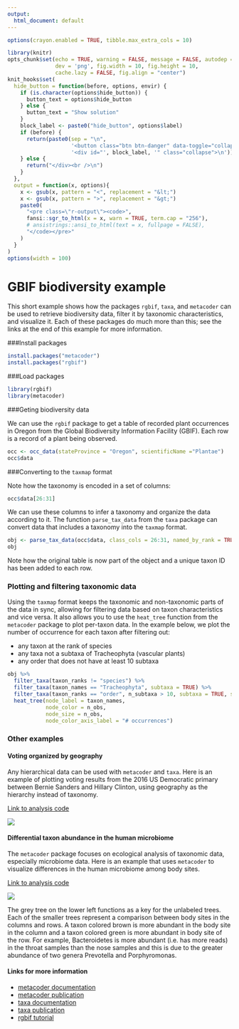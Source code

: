 ```yaml
---
output:
  html_document: default
---
```


```r
options(crayon.enabled = TRUE, tibble.max_extra_cols = 10)

library(knitr)
opts_chunk$set(echo = TRUE, warning = FALSE, message = FALSE, autodep = TRUE,
               dev = 'png', fig.width = 10, fig.height = 10,
               cache.lazy = FALSE, fig.align = "center")
knit_hooks$set(
  hide_button = function(before, options, envir) {
    if (is.character(options$hide_button)) {
      button_text = options$hide_button
    } else {
      button_text = "Show solution"
    }
    block_label <- paste0("hide_button", options$label)
    if (before) {
      return(paste0(sep = "\n",
                    '<button class="btn btn-danger" data-toggle="collapse" data-target="#', block_label, '"> ', button_text, ' </button>\n',
                    '<div id="', block_label, '" class="collapse">\n'))
    } else {
      return("</div><br />\n")
    }
  },
  output = function(x, options){
    x <- gsub(x, pattern = "<", replacement = "&lt;")
    x <- gsub(x, pattern = ">", replacement = "&gt;")
    paste0(
      "<pre class=\"r-output\"><code>",
      fansi::sgr_to_html(x = x, warn = TRUE, term.cap = "256"),
      # ansistrings::ansi_to_html(text = x, fullpage = FALSE),
      "</code></pre>"
    )
  }
)
options(width = 100)
```


# GBIF biodiversity example

This short example shows how the packages `rgbif`, `taxa`, and `metacoder` can be used to retrieve biodiversity data, filter it by taxonomic characteristics, and visualize it.
Each of these packages do much more than this; see the links at the end of this example for more information.


###Install packages

```r
install.packages("metacoder")
install.packages("rgbif")
```


###Load packages

```r
library(rgbif)
library(metacoder)
```


###Geting biodiversity data

We can use the `rgbif` package to get a table of recorded plant occurrences in Oregon from the Global Biodiversity Information Facility (GBIF).
Each row is a record of a plant being observed.

```r
occ <- occ_data(stateProvince = "Oregon", scientificName ="Plantae")
occ$data
```


###Converting to the `taxmap` format

Note how the taxonomy is encoded in a set of columns:

```r
occ$data[26:31]
```

We can use these columns to infer a taxonomy and organize the data according to it.
The function `parse_tax_data` from the `taxa` package can convert data that includes a taxonomy into the `taxmap` format.

```r
obj <- parse_tax_data(occ$data, class_cols = 26:31, named_by_rank = TRUE)
obj
```

Note how the original table is now part of the object and a unique taxon ID has been added to each row.


### Plotting and filtering taxonomic data

Using the `taxmap` format keeps the taxonomic and non-taxonomic parts of the data in sync, allowing for filtering data based on taxon characteristics and vice versa.
It also allows you to use the `heat_tree` function from the `metacoder` package to plot per-taxon data.
In the example below, we plot the number of occurrence for each taxon after filtering out:

* any taxon at the rank of species
* any taxa not a subtaxa of Tracheophyta (vascular plants)
* any order that does not have at least 10 subtaxa

```r
obj %>% 
  filter_taxa(taxon_ranks != "species") %>% 
  filter_taxa(taxon_names == "Tracheophyta", subtaxa = TRUE) %>%
  filter_taxa(taxon_ranks == "order", n_subtaxa > 10, subtaxa = TRUE, supertaxa = TRUE) %>% 
  heat_tree(node_label = taxon_names,
            node_color = n_obs,
            node_size = n_obs,
            node_color_axis_label = "# occurrences")
```

### Other examples

#### Voting organized by geography

Any hierarchical data can be used with `metacoder` and `taxa`.
Here is an example of plotting voting results from the 2016 US Democratic primary between Bernie Sanders and Hillary Clinton, using geography as the hierarchy instead of taxonomy.

[Link to analysis code](voting_example.html)

![](voting.png)


#### Differential taxon abundance in the human microbiome

The `metacoder` package focuses on ecological analysis of taxonomic data, especially microbiome data.
Here is an example that uses `metacoder` to visualize differences in the human microbiome among body sites.

[Link to analysis code](https://grunwaldlab.github.io/metacoder_documentation/example.html)

![](microbiome_example.png)

The grey tree on the lower left functions as a key for the unlabeled trees. Each of the smaller trees represent a comparison between body sites in the columns and rows. A taxon colored brown is more abundant in the body site in the column and a taxon colored green is more abundant in body site of the row. For example, Bacteroidetes is more abundant (i.e. has more reads) in the throat samples than the nose samples and this is due to the greater abundance of two genera Prevotella and Porphyromonas.


#### Links for more information

* [metacoder documentation](https://grunwaldlab.github.io/metacoder_documentation/)
* [metacoder publication](https://journals.plos.org/ploscompbiol/article?id=10.1371/journal.pcbi.1005404)
* [taxa documentation](https://github.com/ropensci/taxa#taxa)
* [taxa publication](https://f1000research.com/articles/7-272/v2)
* [rgbif tutorial](https://ropensci.org/tutorials/rgbif_tutorial/)

  